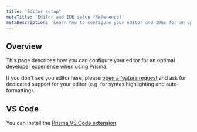 ```yaml
---
title: 'Editor setup'
metaTitle: 'Editor and IDE setup (Reference)'
metaDescription: 'Learn how to configure your editor and IDEs for an optimal developer experience with Prisma.'
---
```


## Overview

This page describes how you can configure your editor for an optimal developer experience when using Prisma.

If you don't see you editor here, please [open a feature request](https://github.com/prisma/prisma/issues/new?assignees=&labels=&template=feature_request.md&title=) and ask for dedicated support for your editor (e.g. for syntax highlighting and auto-formatting).

## VS Code

You can install the [Prisma VS Code extension](https://marketplace.visualstudio.com/items?itemName=Prisma.prisma).
